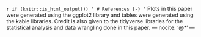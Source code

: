 `r if (knitr::is_html_output()) '
# References {-}
'`
Plots in this paper were generated using the ggplot2 library and tables were generated using the kable libraries. Credit is also given to the tidyverse libraries for the statistical analysis and data wrangling done in this paper.
---
nocite: '@*'
---